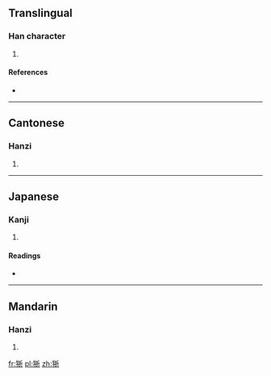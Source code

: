==Translingual==

===Han character===
{{Han char|rn=94|rad=犬|as=07|sn=10|four=4222<sub>1</sub>|canj=大竹手竹中 (KHQHL)}}

# {{defn|Han|sort=犬07}}

====References====
* {{Han ref|kx=0712.040|dkj=20434|dj=1124.050|hdz=21347.130|uh=72FE|ud=29438|bh=D2A6|bd=53926}}

----

==Cantonese==

===Hanzi===
{{yue-hanzi|jyut=|y=jai3}}

# {{defn|Cantonese|sort=犬07}}

----

==Japanese==

===Kanji===
{{ja-kanji|grade=|rs=犬07}}

# {{defn|Japanese|sort=犬07}}

====Readings====
* {{ja-readings|on=[[せい]] (sei), [[けい]] (kei)|kun=}}

----

==Mandarin==

===Hanzi===
{{cmn-hanzi|pin=[[zhì]] ([[zhi4]])|wg=chih<sup>4</sup>}}

# {{defn|Mandarin|sort=犬07}}

[[fr:狾]]
[[pl:狾]]
[[zh:狾]]